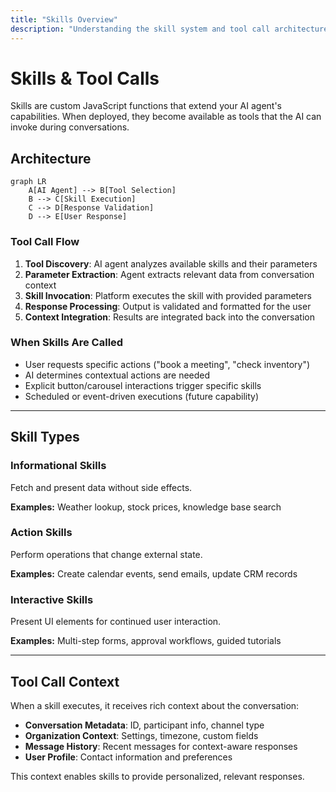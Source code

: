 ```yaml
---
title: "Skills Overview"
description: "Understanding the skill system and tool call architecture"
---
```


# Skills & Tool Calls

Skills are custom JavaScript functions that extend your AI agent's capabilities. When deployed, they become available as tools that the AI can invoke during conversations.

## Architecture

```mermaid
graph LR
    A[AI Agent] --> B[Tool Selection]
    B --> C[Skill Execution]
    C --> D[Response Validation]
    D --> E[User Response]
```

### Tool Call Flow

1. **Tool Discovery**: AI agent analyzes available skills and their parameters
2. **Parameter Extraction**: Agent extracts relevant data from conversation context
3. **Skill Invocation**: Platform executes the skill with provided parameters
4. **Response Processing**: Output is validated and formatted for the user
5. **Context Integration**: Results are integrated back into the conversation

### When Skills Are Called

- User requests specific actions ("book a meeting", "check inventory")
- AI determines contextual actions are needed
- Explicit button/carousel interactions trigger specific skills
- Scheduled or event-driven executions (future capability)

---

## Skill Types

### **Informational Skills**

Fetch and present data without side effects.

**Examples:** Weather lookup, stock prices, knowledge base search

### **Action Skills**

Perform operations that change external state.

**Examples:** Create calendar events, send emails, update CRM records

### **Interactive Skills**

Present UI elements for continued user interaction.

**Examples:** Multi-step forms, approval workflows, guided tutorials

---

## Tool Call Context

When a skill executes, it receives rich context about the conversation:

- **Conversation Metadata**: ID, participant info, channel type
- **Organization Context**: Settings, timezone, custom fields
- **Message History**: Recent messages for context-aware responses
- **User Profile**: Contact information and preferences

This context enables skills to provide personalized, relevant responses.

<Card title="Developement" icon="sparkles" href="/actions/development">
  
</Card>